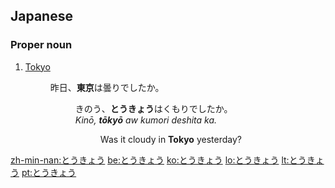 ==Japanese==

===Proper noun===
{{ja-pos|h|proper|rom=Tōkyō}}

# {{ja-def|東京}} [[Tokyo]]
#: 昨日、'''東京'''は曇りでしたか。
#:: きのう、'''とうきょう'''はくもりでしたか。
#::  ''Kinō, '''tōkyō''' aw kumori deshita ka.''
#::: Was it cloudy in '''Tokyo''' yesterday?

[[zh-min-nan:とうきょう]]
[[be:とうきょう]]
[[ko:とうきょう]]
[[lo:とうきょう]]
[[lt:とうきょう]]
[[pt:とうきょう]]